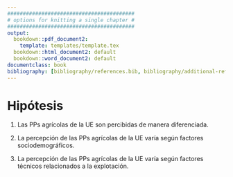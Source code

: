 ```yaml
---
#########################################
# options for knitting a single chapter #
#########################################
output:
  bookdown::pdf_document2:
    template: templates/template.tex
  bookdown::html_document2: default
  bookdown::word_document2: default
documentclass: book
bibliography: [bibliography/references.bib, bibliography/additional-references.bib]
---
```


# Hipótesis {#hipotesis}

1. Las PPs agrícolas de la UE son percibidas de manera diferenciada.

2. La percepción de las PPs agrícolas de la UE varía según factores sociodemográficos.

3. La percepción de las PPs agrícolas de la UE varía según factores técnicos relacionados a la explotación. 
